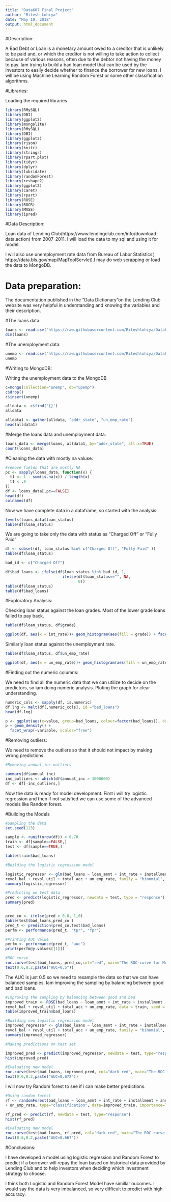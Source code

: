 ```yaml
---
title: "Data607 Final Project"
author: "Ritesh Lohiya"
date: "May 10, 2018"
output: html_document
---
```



#Description:

A Bad Debt or Loan is a monetary amount owed to a creditor that is unlikely to be paid and, or which the creditor is not willing to take action to collect because of various reasons, often due to the debtor not having the money to pay.
Iam trying to build a bad loan model that can be used by the investors to easily decide whether to finance the borrower for new loans. I will be using Machine Learning Random Forest or some other classification algorithms.

#Libraries:

Loading the required libraries

```r
library(RMySQL)
library(DBI)
library(ggplot2)
library(mongolite)
library(RMySQL)
library(DBI)
library(ggplot2)
library(rjson)
library(knitr)
library(stringr)
library(rpart.plot)
library(tidyr)
library(dplyr)
library(lubridate)
library(randomForest)
library(reshape2)
library(ggplot2)
library(caret)
library(rpart)
library(ROSE)
library(ROCR)
library(MASS)
library(ipred)
```

#Data Description:

Loan data of Lending Club(https://www.lendingclub.com/info/download-data.action) from 2007-2011. I will load the data to my sql and using it for model.

I will also use unemployment rate data from Bureau of Labor Statistics( https://data.bls.gov/map/MapToolServlet).I may do web scrapping or load the data to MongoDB.


# Data preparation:

The documentation published in the "Data Dictionary"on the Lending Club website was very helpful in understanding and knowing the variables and their description.

#The loans data:

```r
loans <- read.csv("https://raw.githubusercontent.com/Riteshlohiya/Data607-Final-Project/master/lending_club_loansd.csv", header=TRUE, sep=",", stringsAsFactors=FALSE)
dim(loans)
```

#The unemployment data:

```r
unemp <- read.csv("https://raw.githubusercontent.com/Riteshlohiya/Data607-Final-Project/master/Unemp_rate_new1.csv", header=TRUE, sep=",", stringsAsFactors=FALSE)
unemp
```

#Writing to MongoDB:

Writing the unemployment data to the MongoDB

```r
c=mongo(collection="unemp", db="upemp")
c$drop()
c$insert(unemp)
```

```r
alldata <- c$find('{}')
alldata
```

```r
alldata1 <- gather(alldata, "addr_state", "un_emp_rate")
head(alldata1)
``` 

#Merge the loans data and unemployment data:

```r
loans_data <- merge(loans, alldata1, by="addr_state", all.x=TRUE)
count(loans_data)
```

#Cleaning the data with mostly na valuse:

```r
#remove fields that are mostly NA
pc <- sapply(loans_data, function(x) {
  t1 <- 1 - sum(is.na(x)) / length(x)
  t1 < .8
})
df <- loans_data[,pc==FALSE]
head(df)
colnames(df)
```

Now we have complete data in a dataframe, so started with the analysis:

```r
levels(loans_data$loan_status)
table(df$loan_status)
```

We are going to take only the data with status as "Charged Off" or "Fully Paid"

```r
df <- subset(df, loan_status %in% c("Charged Off", "Fully Paid" ))
table(df$loan_status)

bad_id <- c("Charged Off")

df$bad_loans <- ifelse(df$loan_status %in% bad_id, 1,
                         ifelse(df$loan_status=="", NA,
                                0))
table(df$loan_status)
table(df$bad_loans)

```

#Exploratory Analysis:

Checking loan status against the loan grades. Most of the lower grade loans failed to pay back.

```r
table(df$loan_status, df$grade)

ggplot(df, aes(x = int_rate))+ geom_histogram(aes(fill = grade)) + facet_wrap(~loan_status, ncol = 1)
```

Similarly loan status against the unemployment rate.

```r
table(df$loan_status, df$un_emp_rate)

ggplot(df, aes(x = un_emp_rate))+ geom_histogram(aes(fill = un_emp_rate)) + facet_wrap(~loan_status, ncol = 1)
```

#Finding out the numeric columns:

We need to find all the numeric data that we can utilize to decide on the predictors, so iam doing numeric analysis. Ploting the graph for clear understanding.
 
```r
numeric_cols <- sapply(df, is.numeric)
df.lng <- melt(df[,numeric_cols], id ="bad_loans")
head(df.lng)

p <- ggplot(aes(x=value, group=bad_loans, colour=factor(bad_loans)), data=df.lng)
p + geom_density() +
  facet_wrap(~variable, scales="free")
```
 
#Removing outliers:
 
We need to remove the outliers so that it should not impact by making wrong predictions.

```r
#Removing annual_inc outliers

summary(df$annual_inc)
inc_outliers <- which(df$annual_inc > 1000000) 
df <- df[-inc_outliers,] 

```

Now the data is ready for model development. First i will try logistic regression and then if not satisfied we can use some of the advanced models like Random forest.

#Building the Models

```r

#Sampling the data
set.seed(123)

sample <- runif(nrow(df)) > 0.70
train <- df[sample==FALSE,]
test <- df[sample==TRUE,]

table(train$bad_loans)

#Building the logistic regression model

logistic_regressor <- glm(bad_loans ~ loan_amnt + int_rate + installment + annual_inc + dti +
revol_bal + revol_util + total_acc + un_emp_rate, family = "binomial", data = train)
summary(logistic_regressor)

#Predicting on test data
pred <- predict(logistic_regressor, newdata = test, type = "response")
summary(pred)


pred_co <- ifelse(pred > 0.8, 1,0) 
table(test$bad_loans,pred_co )
pred_t <- prediction(pred_co,test$bad_loans)
perfm <- performance(pred_t, "tpr", "fpr")

#Printing AUC Value
perfm <- performance(pred_t, "auc")
print(perfm@y.values[[1]])

#ROC curve
roc.curve(test$bad_loans, pred_co,col="red", main="The ROC-curve for Model")
text(0.6,0.2,paste("AUC=0.5"))

```

The AUC is just 0.5 so we need to resample the data so that we can have balanced samples. Iam improving the sampling by balancing between good and bad loans.

```r
#Improving the sampling by balancing between good and bad
improved_train <- ROSE(bad_loans ~ loan_amnt + int_rate + installment + annual_inc + dti +
revol_bal + revol_util + total_acc + un_emp_rate, data = train, seed = 1)$data
table(improved_train$bad_loans)

#Building new logistic regression model
improved_regressor <- glm(bad_loans ~ loan_amnt + int_rate + installment + annual_inc + dti +
revol_bal + revol_util + total_acc + un_emp_rate, family = "binomial", data = improved_train)
summary(improved_regressor)

#Making predictions on test set

improved_pred <- predict(improved_regressor, newdata = test, type="response")
hist(improved_pred)

#Evaluating new model
roc.curve(test$bad_loans, improved_pred, col="dark red", main="The ROC-curve for Improved Model")
text(0.6,0.2,paste("AUC=0.672"))
```


I will now try Random forest to see if i can make better predictions.

```r
#Using random forest
rf <- randomForest(bad_loans ~ loan_amnt + int_rate + installment + annual_inc + dti  + revol_bal + revol_util + total_acc 
+ un_emp_rate, type="classification", data=improved_train, importance=TRUE, na.action=na.omit)

rf_pred <- predict(rf, newdata = test, type="response")
hist(rf_pred)

#Evaluating new model
roc.curve(test$bad_loans, rf_pred, col="dark red", main="The ROC-curve for Improved Model")
text(0.6,0.2,paste("AUC=0.667"))
```


#Conclusions:

I have developed a model using logistic regression and Random Forest to predict if a borrower will repay the loan based on historical data provided by Lending Club and to help investors when deciding which investment strategy to choose.

I think both Logistic and Random Forest Model have simillar oucomes. I would say the data is very imbalanced, so very difficult to predict with high accuracy.


